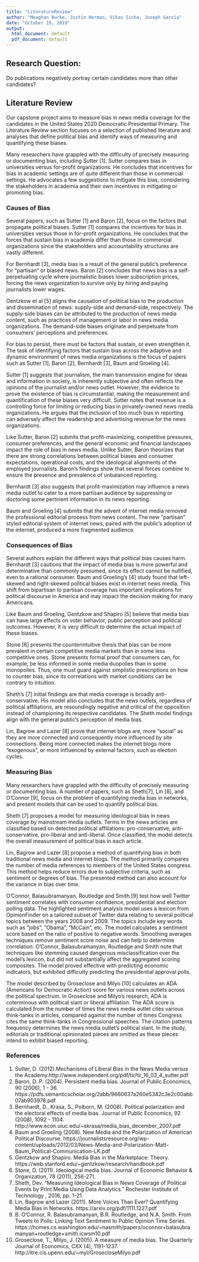 ```yaml
---
title: "LiteratureReview"
author: "Meaghan Burke, Justin Herman, Vikas Sinha, Joseph Garcia"
date: "October 19, 2019"
output:
  html_document: default
  pdf_document: default
---
```

## Research Question: 

Do publications negatively portray certain candidates more than other candidates?

## Literature Review

Our capstone project aims to measure bias in news media coverage for the candidates in the United
States 2020 Democratic Presidential Primary. The Literature Review section focuses on a selection
of published literature and analyses that define political bias and identify ways of measuring
and quantifying these biases. 

Many researchers have grappled with the difficulty of precisely measuring or documenting bias,
including Sutter [1]. Sutter compares bias in universities versus for-profit organizations.
He concludes that incentives for bias in academic settings are of quite different than those in
commercial settings. He advocates a few suggestions to mitigate this bias, considering the 
stakeholders in academia and their own incentives in mitigating or promoting bias.

### Causes of Bias

Several papers, such as Sutter [1] and Baron [2], focus on the factors that propagate
political biases. Sutter [1] compares the incentives for bias in universities versus those in for-profit
organizations. He concludes that the forces that sustain bias in academia differ than those in commercial 
organizations since the stakeholders and accountability structures are vastly different. 

For Bernhardt [3], media bias is a result of the general public’s preference for “partisan” or biased news.
Baron [2] concludes that news bias is a self-perpetuating cycle where journalistic biases lower subscription
prices, forcing the news organization to survive only by hiring and paying journalists lower wages. 

Gentzkow et al [5] aligns the causation of political bias to the production and dissemination of news: supply-side
and demand-side, respectively. The supply-side biases can be attributed to the production of news media content,
such as practices of management or labor in news media organizations. The demand-side biases originate and perpetuate
from consumers' perceptions and preferences.

For bias to persist, there must be factors that sustain, or even strengthen it. The task of identifying factors
that sustain bias across the adaptive and dynamic environment of news media organizations is the focus of papers 
such as Sutter [1], Baron [2], Bernhardt [3], Baum and Groeling [4].

Sutter [1] suggests that journalism, the main transmission engine for ideas and information in
society, is inherently subjective and often reflects the opinions of the journalist and/or news
outlet. However, the evidence to prove the existence of bias is circumstantial, making the
measurement and quantification of these biases very difficult. Sutter notes that revenue is
a controlling force for limiting or reducing bias in privately-owned news media organizations.
He argues that the inclusion of too much bias in reporting can adversely affect the readership
and advertising revenue for the news organizations.

Like Sutter, Baron [2] submits that profit-maximizing, competitive pressures, consumer
preferences, and the general economic and financial landscapes impact the role of bias
in news media. Unlike Sutter, Baron theorizes that there are strong correlations between
political biases and consumer expectations, operational costs, and the ideological alignments
of the employed journalists. Baron's findings show that several forces combine to ensure
the presence and prevalence of unbalanced reporting.

Bernhardt [3] also suggests that profit-maximization may influence a news media outlet to
cater to a more partisan audience by suppressing or doctoring some pertinent information in
its news reporting. 

Baum and Groeling [4] submits that the advent of internet media removed the professional editorial
process from news content. The new "partisan" styled editorial system of internet news, paired
with the public's adoption of the internet, produced a more fragmented audience.


### Consequences of Bias

Several authors explain the different ways that political bias causes harm.
Bernhardt [3] cautions that the impact of media bias is more powerful and
determinative than commonly presumed, since its effect cannot be nullified, even to a rational
consumer.
Baum and Groeling's [4] study found that left-skewed and right-skewed political biases exist in
internet news media. This shift from bipartisan to partisan coverage has important implications
for political discourse in America and may impact the decision making for many Americans.

Like Baum and Groeling, Gentzkow and Shapiro [5] believe that media bias can have large effects on
voter behavior, public perception and political outcomes. However, it is very difficult to
determine the actual impact of these biases.

Stone [6] presents the counterintuitive thesis that bias can be more prevalent in certain
competitive media markets than in some less competitive ones. Stone presents formal proof
that consumers can, for example, be less informed in some media duopolies than in some
monopolies. Thus, one must guard against simplistic prescriptions on how to counter bias,
since its correlations with market conditions can be contrary to intuition.

Sheth's [7] initial findings are that media coverage is broadly anti-conservative. His model
also concludes that the news outlets, regardless of political affiliations, are resoundingly
negative and critical of the opposition instead of championing its respective candidates.
The Sheth model findings align with the general public's perception of media bias.

Lin, Bagrow and Lazer [8] prove that internet blogs are, more "social" as they are more connected
and consequently more influenced by site connections. Being more connected makes the internet
blogs more "exogenous", or more influenced by external factors, such as election cycles.


### Measuring Bias

Many researchers have grappled with the difficulty of precisely measuring or documenting bias.
A number of papers, such as Sheth[7], Lin [8], and O'Connor [9], focus on the problem of quantifying
media bias in networks, and present models that can be used to quantify political bias.

Sheth [7] proposes a model for measuring ideological bias in news coverage by mainstream media
outlets. Terms in the news articles are classified based on detected political affiliations:
pro-conservative, anti-conservative, pro-liberal and anti-liberal. Once classified, the model
detects the overall measurement of political bias in each article.

Lin, Bagrow and Lazer [8] propose a method of quantifying bias in both traditional news media and
internet blogs. The method primarily compares the number of media references to members of the
United States congress. This method helps reduce errors due to subjective criteria, such as
sentiment or degrees of bias. The presented method can also account for the variance in bias
over time. 

O'Connor, Balasubramanyan, Routledge and Smith [9] test how well Twitter sentiment correlates
with consumer confidence, presidential and election polling data. The highlighted sentiment
analysis model uses a lexicon from OpinionFinder on a tailored subset of Twitter data relating
to several political topics between the years 2008 and 2009. The topics include key words such
as "jobs", "Obama", "McCain", etc. The model calculates a sentiment score based on the ratio of
positive to negative words. Smoothing averages techniques remove sentiment score noise and can
help to determine correlation.  O'Connor, Balasubramanyan, Routledge and Smith note that
techniques like stemming caused dangerous misclassification over the model's lexicon, but
did not substantially affect the aggregated scoring composites.  The model proved effective
with predicting economic indicators, but exhibited difficulty predicting the presidential
approval polls.          

The model described by Groseclose and Milyo [10] calculates an ADA (Americans for Democratic Action)
score for various news outlets across the political spectrum.
In Groseclose and Milyo's research, ADA is coterminous with political slant or
liberal affiliation. The ADA score is calculated from the number of times the news media
outlet cites various think-tanks in articles, compared against the number of times Congress
cites the same think-tanks in Congressional speeches.  The citation patterns frequency
determines the news media outlet's political slant. In the study, editorials or traditional
opinionated pieces are omitted as these pieces intend to exhibit biased reporting. 


### References

1.	Sutter, D. (2012).Mechanisms of Liberal Bias in the News Media versus the Academy.http://www.independent.org/pdf/tir/tir_16_03_4_sutter.pdf
2.	Baron, D. P. (2004). Persistent media bias. Journal of Public Economics, 90 (2006), 1 - 36.  https://pdfs.semanticscholar.org/2abb/9660637a260e5342c3e2c00abb07ab903978.pdf
3.	Bernhardt, D., Krasa, S., Polborn, M. (2008). Political polarization and the electoral effects of media bias. Journal of Public Economics, 92 (2008), 1092 - 1104. http://www.econ.uiuc.edu/~skrasa/media_bias_december_2007.pdf
4.	Baum and Groeling (2008). New Media and the Polarization of American Political Discourse. https://journalistsresource.org/wp-content/uploads/2012/03/News-Media-and-Polarization-Matt-Baum_Political-Communication-LK.pdf
5.	Gentzkow and Shapiro. Media Bias in the Marketplace: Theory. https://web.stanford.edu/~gentzkow/research/handbook.pdf   
6.	Stone, D. (2011). Ideological media bias. Journal of Economic Behavior & Organization, 78 (2011), 256-271.
7.	Sheth, Dev. "Measuring Ideological Bias in News Coverage of Political Events by Print Media Using Data Analytics." Rochester Institute of Technology , 2016, pp. 1-21.
8.	Lin, Bagrow and Lazer (2011). More Voices Than Ever? Quantifying Media Bias in Networks. https://arxiv.org/pdf/1111.1227.pdf
9.	B. O'Connor, R. Balasubramanyan, B.R. Routledge, and N.A. Smith. From Tweets to Polls: Linking Text Sentiment to Public Opinion Time Series. https://homes.cs.washington.edu/~nasmith/papers/oconnor+balasubramanyan+routledge+smith.icwsm10.pdf
10.	Groseclose, T., Milyo, J. (2005). A measure of media bias. The Quarterly Journal of Economics, CXX (4), 1191-1237. http://itre.cis.upenn.edu/~myl/GrosecloseMilyo.pdf
